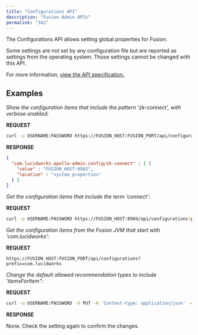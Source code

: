```yaml
---
title: "Configurations API"
description: "Fusion Admin APIs"
permalink: "342"
---
```



The Configurations API allows setting global properties for Fusion.

Some settings are not set by any configuration file but are reported as settings from the operating system. Those settings cannot be changed with this API.

For more information, [view the API specification.](?open-api=true)

## Examples

*Show the configuration items that include the pattern 'zk-connect', with verbose enabled:*

**REQUEST**

```bash
curl -u USERNAME:PASSWORD https://FUSION_HOST:FUSION_PORT/api/configurations?verbose=true&pattern=zk-connect

```

**RESPONSE**

```json
{
  "com.lucidworks.apollo-admin.config/zk-connect" : [ {
    "value" : "FUSION_HOST:9983",
    "location" : "system properties"
  } ]
}

```

*Get the configuration items that include the term 'connect':*

**REQUEST**

```bash
curl -u USERNAME:PASSWORD https://FUSION_HOST:8984/api/configurations?pattern=connect

```

*Get the configuration items from the Fusion JVM that start with 'com.lucidworks':*

**REQUEST**

```
https://FUSION_HOST:FUSION_PORT/api/configurations?prefix=com.lucidworks

```

*Change the default allowed recommendation types to include 'itemsForItem":*

**REQUEST**

```bash
curl -u USERNAME:PASSWORD -X PUT -H 'Content-type: application/json' -d '{"itemsForQuery", "termsForDocument", "itemsforItem"}' https://FUSION_HOST:FUSION_PORT/api/configurations/com.lucidworks.apollo.service.recommend.allowed.types

```

**RESPONSE**

None. Check the setting again to confirm the changes.